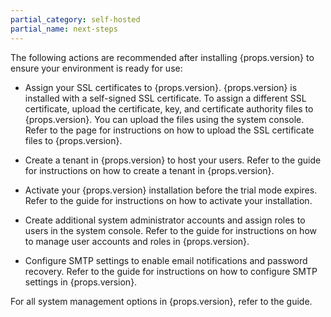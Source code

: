 ```yaml
---
partial_category: self-hosted
partial_name: next-steps
---
```


The following actions are recommended after installing {props.version} to ensure your environment is ready for use:

- Assign your SSL certificates to {props.version}. {props.version} is installed with a self-signed SSL certificate. To assign a
  different SSL certificate, upload the certificate, key, and certificate authority files to {props.version}. You can upload the
  files using the system console. Refer to the <PaletteVertexUrlMapper edition={props.edition} text="Configure HTTPS Encryption" url="/system-management/ssl-certificate-management"/>
  page for instructions on how to upload the SSL certificate files to {props.version}.

- Create a tenant in {props.version} to host your users. Refer to the <PaletteVertexUrlMapper edition={props.edition} text="Create a Tenant" url="/system-management/tenant-management"/>
  guide for instructions on how to create a tenant in {props.version}.

- Activate your {props.version} installation before the trial mode expires. Refer to the <PaletteVertexUrlMapper edition={props.edition} install={props.install}  text="Activate Installation" url="/activate/"/>
  guide for instructions on how to activate your installation.

- Create additional system administrator accounts and assign roles to users in the system console. Refer to the <PaletteVertexUrlMapper edition={props.edition} text="Account Management" url="/system-management/account-management"/>
  guide for instructions on how to manage user accounts and roles in {props.version}.

- Configure SMTP settings to enable email notifications and password recovery. Refer to the <PaletteVertexUrlMapper edition={props.edition} text="Configure SMTP Settings" url="/system-management/smtp"/>
  guide for instructions on how to configure SMTP settings in {props.version}.

For all system management options in {props.version}, refer to the <PaletteVertexUrlMapper edition={props.edition} text="System Management" url="/system-management"/> guide.